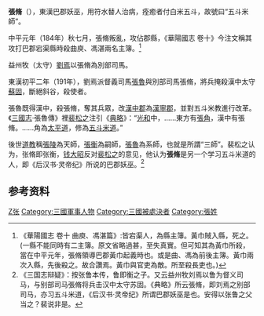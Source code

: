 {{not|张修 (唐朝)}}
'''張脩'''（{{bd|?||?||}}），東漢巴郡妖巫，用符水替人治病，痊癒者付白米五斗，故號曰“五斗米師”。

中平元年（184年）秋七月，張脩叛亂，攻佔郡縣，《華陽國志 卷十》今注文稱其攻打巴郡宕渠縣時殺曲庾、馮湛兩名主簿。<ref>《華陽國志 卷十 曲庾、馮湛篇》:皆宕渠人，為縣主簿。黃巾賊入縣，死之。(一縣不能同時有二主簿。原文省略過甚，至失真實。但可知其為黃巾所殺，當在中平元年，張脩領導巴郡黃巾起義時也。或是曲、馮為前後主簿。黃巾兩次入縣，先後殺之。故合讚焉。黃巾與官吏為敵。所至殺長吏也。)</ref>

益州牧（太守）[[劉焉_(益州牧)|劉焉]]以張脩為別部司馬。

東漢初平二年（191年），劉焉派督義司馬[[張魯|張魯]]與別部司馬張脩，將兵掩殺漢中太守[[蘇固|蘇固]]，斷絕斜谷，殺使者。

張魯既得漢中，殺張脩，奪其兵眾，改[[漢中郡|漢中郡]]為[[漢寧郡|漢寧郡]]，並對五斗米教進行改革。《[[三國志|三國志]]·張魯傳》裡[[裴松之|裴松之]]注引《[[典略|典略]]》：“[[光和|光和]]中，……東方有[[張角|張角]]，漢中有張脩。……角為[[太平道_(宗教)|太平道]]，修為[[五斗米道|五斗米道]]。”

後世[[道教|道教]]稱[[張陵|張陵]]為天師，[[张衡_(道教)|張衡]]為嗣師，[[張魯|張魯]]為系師，也就是所謂“三師”。裴松之认为，张脩即张衡，[[钱大昭|钱大昭]]反对[[裴松之|裴松之]]的意见，他认为'''張脩'''是另一个学习五斗米道的人，即《后汉书·灵帝纪》所说的巴郡妖巫。<ref>《三国志辩疑》：按张鲁本传，鲁即衡之子。又云益州牧刘焉以鲁为督义司马，与别部司马張脩将兵击汉中太守苏固。《典略》所云張脩，即刘焉之别部司马，亦习五斗米道，《后汉书·灵帝纪》所谓巴郡妖巫是也。安得以张鲁之父当之？裴说非是。</ref>

==参考资料==
{{reflist}}

[[Category:漢朝道教人物|Z张]]
[[Category:三國軍事人物|Category:三國軍事人物]]
[[Category:三國被處決者|Category:三國被處決者]]
[[Category:張姓|Category:張姓]]